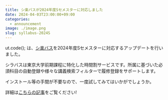 ```yaml
---
title: シ楽バスが2024年度Sセメスターに対応しました
date: 2024-04-03T23:00:00+09:00
categories:
  - announcement
image: ./image.png
slug: syllabus-2024S
---
```


ut.code(); は、[シ楽バス](https://syllabus.utcode.net/)を2024年度Sセメスターに対応するアップデートを行いました。

シラバスは東京大学前期課程に特化した時間割サービスです。所属に基づいた必須科目の自動登録や様々な講義検索フィルターで履修登録をサポートします。

インストール等の手間が不要なので、一度試してみてはいかがでしょうか。

詳細は[こちらの記事](/projects/syllabus/)をご覧ください!

